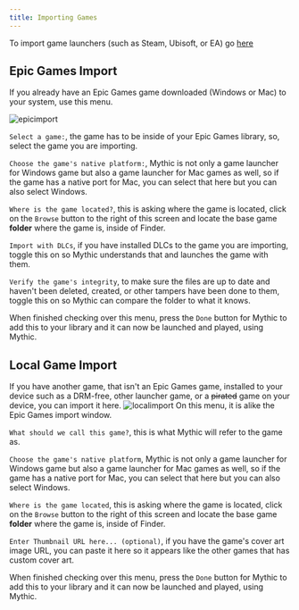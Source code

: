 ```yaml
---
title: Importing Games
---
```

To import game launchers (such as Steam, Ubisoft, or EA) go [here](https://docs.getmythic.app/docs/miscellaneous/launchers)
## Epic Games Import
If you already have an Epic Games game downloaded (Windows or Mac) to your system, use this menu.

<img alt="epicimport" src="https://i.imgur.com/ipaPoiE.png" />

`Select a game:`, the game has to be inside of your Epic Games library, so, select the game you are importing.

`Choose the game's native platform:`, Mythic is not only a game launcher for Windows game but also a game launcher for Mac games as well, so if the game has a native port for Mac, you can select that here but you can also select Windows.

`Where is the game located?`, this is asking where the game is located, click on the `Browse` button to the right of this screen and locate the base game **folder** where the game is, inside of Finder.

`Import with DLCs`, if you have installed DLCs to the game you are importing, toggle this on so Mythic understands that and launches the game with them.

`Verify the game's integrity`, to make sure the files are up to date and haven't been deleted, created, or other tampers have been done to them, toggle this on so Mythic can compare the folder to what it knows.

When finished checking over this menu, press the `Done` button for Mythic to add this to your library and it can now be launched and played, using Mythic.

## Local Game Import
If you have another game, that isn't an Epic Games game, installed to your device such as a DRM-free, other launcher game, or a ~~pirated~~ game on your device, you can import it here.
<img alt="localimport" src="https://i.imgur.com/gPs95ZL.png" />
On this menu, it is alike the Epic Games import window.

`What should we call this game?`, this is what Mythic will refer to the game as.

`Choose the game's native platform`, Mythic is not only a game launcher for Windows game but also a game launcher for Mac games as well, so if the game has a native port for Mac, you can select that here but you can also select Windows.

`Where is the game located`, this is asking where the game is located, click on the `Browse` button to the right of this screen and locate the base game **folder** where the game is, inside of Finder.

`Enter Thumbnail URL here... (optional)`, if you have the game's cover art image URL, you can paste it here so it appears like the other games that has custom cover art.

When finished checking over this menu, press the `Done` button for Mythic to add this to your library and it can now be launched and played, using Mythic.